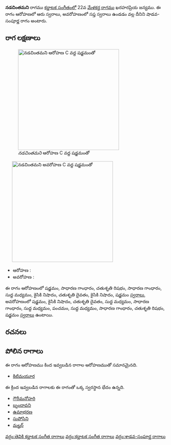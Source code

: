 {{Infobox ragam
	| name          	= నడచింతమని
	| synonym	    	= 
	| mela          	= 
	| chakra        	= 
	| janaka        	= 
	| type          	= శాడవ-సంపూర్ణ
	| arohanam      	= {{svaraC|S|G2|R2|G2|M1|N2|D2|N2|S'}} 
	| avarohanam    	= {{svaraC|S'|N2|D2|M1|G2|M1|P|M1|G2|R2|S}}
	| jeeva         	=
	| chhaya        	=
	| nyasa         	=
	| vishesha      	= 
	| equivalent  		= 
}}
{{కర్ణాటక సంగీత రాగాలు}}
'''నడచింతమని''' రాగము [[కర్ణాటక సంగీతం]]లో 22వ [[మేళకర్త రాగము]] ఖరహరప్రియ జన్యము.  ఈ రాగం ఆరోహణలో ఆరు స్వరాలు, అవరోహణంలో సప్త స్వరాలు ఉండడం వల్ల దీనిని షాడవ-సంపూర్ణ రాగం అంటారు.


==రాగ లక్షణాలు==
[[Image:nadacintamani_ar_kb2wiki.png|thumb|right|316px|''నడచింతమని'' ఆరోహణ C వద్ద షడ్జమంతో]]
	[[Image:nadacintamani_av_kb2wiki.png|thumb|right|316px|''నడచింతమని'' అవరోహణ C వద్ద షడ్జమంతో]]

* ఆరోహణ : {{svaraC|S|G2|R2|G2|M1|N2|D2|N2|S'}} 
* అవరోహణ : {{svaraC|S'|N2|D2|M1|G2|M1|P|M1|G2|R2|S}}

ఈ రాగం ఆరోహణంలో షడ్జమం, సాధారణ  గాంధారం, చతుశృతి రిషభం, సాధారణ  గాంధారం, సుద్ద మధ్యమం, కైసికి నిషాదం, చతుశృతి దైవతం, కైసికి నిషాదం, షడ్జమం [[స్వరాలు]], అవరోహణంలో షడ్జమం, కైసికి నిషాదం, చతుశృతి దైవతం, సుద్ద మధ్యమం, సాధారణ  గాంధారం, సుద్ద మధ్యమం, పంచమం, సుద్ద మధ్యమం, సాధారణ  గాంధారం, చతుశృతి రిషభం, షడ్జమం [[స్వరాలు]] ఉంటాయి.

==రచనలు==



==పోలిన రాగాలు==
ఈ రాగం ఆరోహణము కింద ఇవ్వబడిన రాగాల ఆరోహణముతో సమానమైనది.
* [[కిటిమయూర]]

ఈ క్రింద ఇవ్వబడిన రాగాలకు ఈ రాగంతో ఒక్క స్వరస్థాన భేదం ఉన్నది.
* [[గౌరీమనోహరి]]
* [[బృందావని]]
* [[ఉమాభరణ]]
* [[సుపోసిని]]
* [[మల్హర్]]



[[వర్గం:తెవికి కర్ణాటక సంగీత రాగాలు]]
[[వర్గం:కర్ణాటక సంగీత రాగాలు]]
[[వర్గం:శాడవ-సంపూర్ణ రాగాలు]]